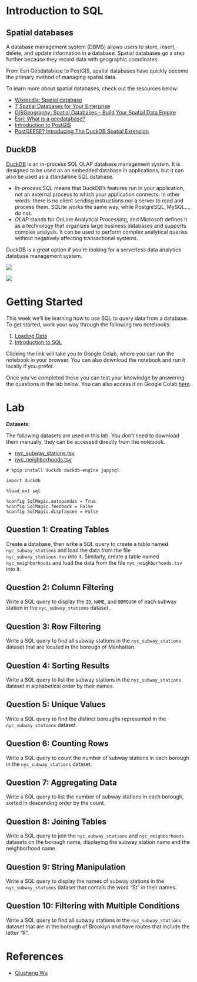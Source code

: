 # Introduction to SQL 

## Spatial databases

A database management system (DBMS) allows users to store, insert, delete, and update information in a database. Spatial databases go a step further because they record data with geographic coordinates.

From Esri Geodatabase to PostGIS, spatial databases have quickly become the primary method of managing spatial data.

To learn more about spatial databases, check out the resources below:

- [Wikipedia: Spatial database](https://en.wikipedia.org/wiki/Spatial_database)
- [7 Spatial Databases for Your Enterprise](https://engage.safe.com/blog/2021/11/7-spatial-databases-enterprise)
- [GISGeography: Spatial Databases – Build Your Spatial Data Empire](https://gisgeography.com/spatial-databases/)
- [Esri: What is a geodatabase?](https://pro.arcgis.com/en/pro-app/latest/help/data/geodatabases/overview/what-is-a-geodatabase-.htm)
- [Introduction to PostGIS](https://postgis.net/workshops/postgis-intro)
- [PostGEESE? Introducing The DuckDB Spatial Extension](https://duckdb.org/2023/04/28/spatial.html)

## DuckDB

[DuckDB](https://duckdb.org) is an in-process SQL OLAP database management system. It is designed to be used as an embedded database in applications, but it can also be used as a standalone SQL database.

* _In-process SQL_ means that DuckDB’s features run in your application, not an external process to which your application connects. In other words: there is no client sending instructions nor a server to read and process them. SQLite works the same way, while PostgreSQL, MySQL…, do not.
* _OLAP_ stands for OnLine Analytical Processing, and Microsoft defines it as a technology that organizes large business databases and supports complex analysis. It can be used to perform complex analytical queries without negatively affecting transactional systems. 

DuckDB is a great option if you’re looking for a serverless data analytics database management system. 

![](https://i.imgur.com/BEDGstx.png)

![](https://i.imgur.com/mFpqp5I.png)

# Getting Started

This week we'll be learning how to use SQL to query data from a database. To get started, work your way through the following two notebooks:

1. [Loading Data](https://colab.research.google.com/github/oballinger/CASA0025/blob/main/notebooks/W02_data_import.ipynb)
2. [Introduction to SQL](https://colab.research.google.com/github/oballinger/CASA0025/blob/main/notebooks/W02_sql_basics.ipynb)

Clicking the link will take you to Google Colab, where you can run the notebook in your browser. You can also download the notebook and run it locally if you prefer.

Once you've completed these you can test your knowledge by answering the questions in the lab below. You can also access it on Google Colab [here](https://colab.research.google.com/github/oballinger/CASA0025/blob/main/notebooks/W02_lab.ipynb).

# Lab

**Datasets**:

The following datasets are used in this lab. You don't need to download them manually, they can be accessed directly from the notebook.

- [nyc_subway_stations.tsv](https://open.gishub.org/data/duckdb/nyc_subway_stations.tsv)
- [nyc_neighborhoods.tsv](https://open.gishub.org/data/duckdb/nyc_neighborhoods.tsv)

``` ipython3
# %pip install duckdb duckdb-engine jupysql
```

``` ipython3
import duckdb

%load_ext sql
```

``` ipython3
%config SqlMagic.autopandas = True
%config SqlMagic.feedback = False
%config SqlMagic.displaycon = False
```

## Question 1: Creating Tables

Create a database, then write a SQL query to create a table named `nyc_subway_stations` and load the data from the file `nyc_subway_stations.tsv` into it. Similarly, create a table named `nyc_neighborhoods` and load the data from the file `nyc_neighborhoods.tsv` into it.



## Question 2: Column Filtering

Write a SQL query to display the `ID`, `NAME`, and `BOROUGH` of each subway station in the `nyc_subway_stations` dataset.



## Question 3: Row Filtering

Write a SQL query to find all subway stations in the `nyc_subway_stations` dataset that are located in the borough of Manhattan.



## Question 4: Sorting Results

Write a SQL query to list the subway stations in the `nyc_subway_stations` dataset in alphabetical order by their names.



## Question 5: Unique Values

Write a SQL query to find the distinct boroughs represented in the `nyc_subway_stations` dataset.



## Question 6: Counting Rows

Write a SQL query to count the number of subway stations in each borough in the `nyc_subway_stations` dataset.



## Question 7: Aggregating Data

Write a SQL query to list the number of subway stations in each borough, sorted in descending order by the count.



## Question 8: Joining Tables

Write a SQL query to join the `nyc_subway_stations` and `nyc_neighborhoods` datasets on the borough name, displaying the subway station name and the neighborhood name.



## Question 9: String Manipulation

Write a SQL query to display the names of subway stations in the `nyc_subway_stations` dataset that contain the word "St" in their names.



## Question 10: Filtering with Multiple Conditions

Write a SQL query to find all subway stations in the `nyc_subway_stations` dataset that are in the borough of Brooklyn and have routes that include the letter "R".


# References 

- [Qiusheng Wu](https://geog-414.gishub.org/)